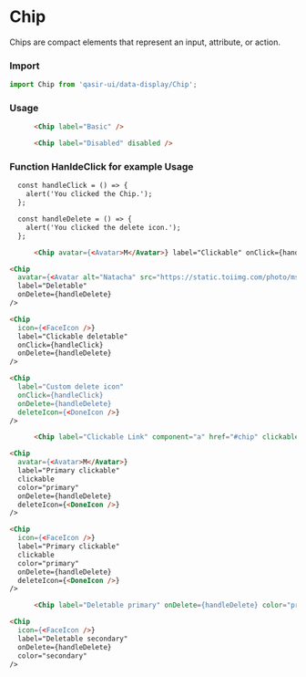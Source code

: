 
# Chip

<Subtitle>
  Chips are compact elements that represent an input, attribute, or action.
</Subtitle>
<Preview withSource="none">
  <Story id="components-data-display-chip-example--chip" />
</Preview>

### Import
```js
import Chip from 'qasir-ui/data-display/Chip';
```

### Usage

```html
      <Chip label="Basic" />
```
```html 
      <Chip label="Disabled" disabled />
```
### Function HanldeClick for example Usage
```html
  const handleClick = () => {
    alert('You clicked the Chip.');
  };

  const handleDelete = () => {
    alert('You clicked the delete icon.');
  };

```

```html
      <Chip avatar={<Avatar>M</Avatar>} label="Clickable" onClick={handleClick} />
```
```html  
<Chip
  avatar={<Avatar alt="Natacha" src="https://static.toiimg.com/photo/msid-67586673/67586673.jpg?3918697" />}
  label="Deletable"
  onDelete={handleDelete}
/>
```
```html
<Chip
  icon={<FaceIcon />}
  label="Clickable deletable"
  onClick={handleClick}
  onDelete={handleDelete}
/>
```
```html
<Chip
  label="Custom delete icon"
  onClick={handleClick}
  onDelete={handleDelete}
  deleteIcon={<DoneIcon />}
/>
```
```html
      <Chip label="Clickable Link" component="a" href="#chip" clickable />
```
```html 
<Chip
  avatar={<Avatar>M</Avatar>}
  label="Primary clickable"
  clickable
  color="primary"
  onDelete={handleDelete}
  deleteIcon={<DoneIcon />}
/>
```
```html
<Chip
  icon={<FaceIcon />}
  label="Primary clickable"
  clickable
  color="primary"
  onDelete={handleDelete}
  deleteIcon={<DoneIcon />}
/>
```
```html
      <Chip label="Deletable primary" onDelete={handleDelete} color="primary" />
```

```html  
<Chip
  icon={<FaceIcon />}
  label="Deletable secondary"
  onDelete={handleDelete}
  color="secondary"
/>
```